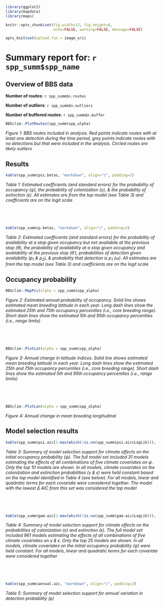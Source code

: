 ```r
library(ggplot2)
library(mapdata)
library(maps)

knitr::opts_chunk$set(fig.width=12, fig.height=8, 
                      echo=FALSE, warning=FALSE, message=FALSE)

opts_knit$set(upload.fun = image_uri)

```
# Summary report for: `r spp_summ$spp_name`


## Overview of BBS data

**Number of routes**: `r spp_summ$n.routes`  

**Number of outliers**: `r spp_summ$n.outliers`

**Number of buffered routes**: `r spp_summ$n.buffer`

```r
BBSclim::PlotRoutes(spp_summ$spp_alpha)
```
*Figure 1: BBS routes included in analysis. Red points indicate routes with at least one detection during the time period, grey points indicate routes with no detections but that were included in the analysis. Circled routes are likely outliers*


## Results

```r
kable(spp_summ$psi.betas, "markdown", align="c", padding=2)
```
*Table 1: Estimated coefficients (and standard errors) for the probability of occupancy ($\psi$), the probability of colonization ($\gamma$), & the probability of extinction ($\epsilon$). All estimates are from the top model (see Table 3) and coefficients are on the logit scale*  

&nbsp;

&nbsp;


```r
kable(spp_summ$p.betas, "markdown", align="c", padding=2)
```
*Table 2: Estimated coefficients (and standard errors) for the  probability of availability at a stop given occupancy but not availabile at the previous stop ($\theta$), the probability of availability at a stop given occupancy and availability at the previous stop ($\theta'$), probabilities of detection given availability ($p_1$ & $p_2$), & probability that detection is $p_1$ ($\omega$). All estimates are from the top model (see Table 3) and coefficients are on the logit scale*  


## Occupancy probability
```r
BBSclim::MapPsi(alpha = spp_summ$spp_alpha)
```
*Figure 2: Estimated annual probability of occupancy. Solid line shows estimated mean breeding latitude in each year. Long dash lines show the estimated 25th and 75th occupancy percentiles (i.e., core breeding range). Short dash lines show the estimated 5th and 95th occupancy percentiles (i.e., range limits)*

&nbsp;

&nbsp;

```r
BBSclim::PlotLat(alpha = spp_summ$spp_alpha)
```
*Figure 3: Annual change in latitude indices. Solid line shows estimated mean breeding latitude in each year. Long dash lines show the estimated 25th and 75th occupancy percentiles (i.e., core breeding range). Short dash lines show the estimated 5th and 95th occupancy percentiles (i.e., range limits)*   

&nbsp;

&nbsp;


```r
BBSclim::PlotLon(alpha = spp_summ$spp_alpha)
```
*Figure 4: Annual change in mean breeding longitudinal*   

## Model selection results

```r
kable(spp_summ$psi.aic[1:max(which(!is.na(spp_summ$psi.aic$LogLik))), -1], "markdown", align="c", padding=2)
```
*Table 3: Summary of model selection support for climate effects on the initial occupancy probability ($\psi$). The full model set included 31 models estimating the effects of all combinations of five climate covariates on $\psi$. Only the top 10 models are shown. In all models, climate covariates on the colonization and extinction probabilities ($\gamma$ & $\epsilon$) were held constant based on the top model identified in Table 4 (see below). For all models, linear and quadratic terms for each covariate were considered together. The model with the lowest $\Delta$ AIC from this set was considered the top model*  

&nbsp;

&nbsp;

```r
kable(spp_summ$gam.aic[1:max(which(!is.na(spp_summ$gam.aic$LogLik))), -1], "markdown", align="c", padding=2)
```
*Table 4: Summary of model selection support for climate effects on the probabilities of colonization ($\gamma$) and extinction ($\epsilon$). The full model set included 961 models estimating the effects of all combinations of five climate covariates on $\gamma$ & $\epsilon$. Only the top 25 models are shown. In all models, climate covariates on the initial occupancy probability ($\psi$) were held constant. For all models, linear and quadratic terms for each covariate were considered together*

&nbsp;

&nbsp;

```r
kable(spp_summ$annual.aic, "markdown", align="c", padding=2)
```
*Table 5: Summary of model selection support for annual variation in detection probability ($p$)*  

